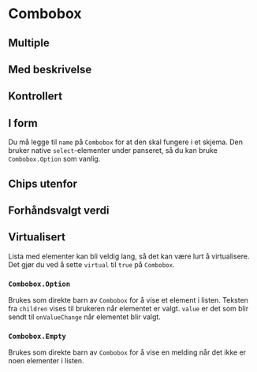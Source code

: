 


<Meta of={ComboboxStories} />

# Combobox

<Primary />
<Controls />

## Multiple

<Canvas of={ComboboxStories.Multiple} />

## Med beskrivelse

<Canvas of={ComboboxStories.WithDescription} />

## Kontrollert

<Canvas of={ComboboxStories.Controlled} />

## I form

Du må legge til `name` på `Combobox` for at den skal fungere i et skjema.
Den bruker native `select`-elementer under panseret, så du kan bruke
`Combobox.Option` som vanlig.

<Canvas of={ComboboxStories.InForm} />

## Chips utenfor

<Canvas of={ComboboxStories.WithChipsOutside} />

## Forhåndsvalgt verdi

<Canvas of={ComboboxStories.SelectAll} />

## Virtualisert

Lista med elementer kan bli veldig lang, så det kan være lurt å virtualisere.
Det gjør du ved å sette `virtual` til `true` på `Combobox`.

<Canvas of={ComboboxStories.Virtualized} />

### `Combobox.Option`

Brukes som direkte barn av `Combobox` for å vise et element i listen.
Teksten fra `children` vises til brukeren når elementet er valgt. `value` er
det som blir sendt til `onValueChange` når elementet blir valgt.

<ArgsTable of={Combobox.Option} />

### `Combobox.Empty`

Brukes som direkte barn av `Combobox` for å vise en melding når det ikke er
noen elementer i listen.
